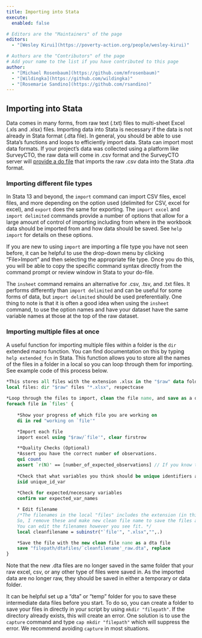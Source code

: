 ```yaml
---
title: Importing into Stata
execute: 
  enabled: false

# Editors are the "Maintainers" of the page
editors:
  - "[Wesley Kirui](https://poverty-action.org/people/wesley-kirui)"

# Authors are the "Contributors" of the page
# Add your name to the list if you have contributed to this page
author:
  - "[Michael Rosenbaum](https://github.com/mfrosenbaum)"
  - "[Wildingka](https://github.com/wildingka)"
  - "[Rosemarie Sandino](https://github.com/rsandino)"
---
```


## Importing into Stata
Data comes in many forms, from raw text (.txt) files to multi-sheet Excel (.xls and .xlsx) files. Importing data into Stata is necessary if the data is not already in Stata format (.dta file). In general, you should be able to use Stata’s functions and loops to efficiently import data. Stata can import most data formats. If your project’s data was collected using a platform like SurveyCTO, the raw data will come in .csv format and the SurveyCTO server will [provide a do file](https://docs.surveycto.com/05-exporting-and-publishing-data/01-overview/11.using-stata.html) that imports the raw .csv data into the Stata .dta format. 

### Importing different file types 
In Stata 13 and beyond, the `import` command can import CSV files, excel files, and more depending on the option used (delimited for CSV, excel for excel), and `export` does the same for exporting. The `import excel` and `import delimited` commands provide a number of options that allow for a large amount of control of importing including from where in the workbook data should be imported from and how data should be saved. See `help import` for details on these options. 

If you are new to using `import` are importing a file type you have not seen before, it can be helpful to use the drop-down menu by clicking “File>Import” and then selecting the appropriate file type. Once you do this, you will be able to copy the specific command syntax directly from the command prompt or review window in Stata to your do-file. 

The `insheet` command remains an alternative for .csv, .tsv, and .txt files. It performs differently than `import delimited` and can be useful for some forms of data, but `import delimited` should be used preferentially. One thing to note is that it is often a good idea when using the `insheet` command, to use the option names and have your dataset have the same variable names at those at the top of the raw dataset.

### Importing multiple files at once
A useful function for importing multiple files within a folder is the `dir` extended macro function. You can find documentation on this by typing `help extended_fcn` in Stata.  This function allows you to store all the names of the files in a folder in a local so you can loop through them for importing. See example code of this process below. 

```stata
*This stores all files with the extension .xlsx in the "$raw" data folder into a local "files"
local files: dir "$raw" files "*.xlsx", respectcase 
   
*Loop through the files to import, clean the file name, and save as a dta
foreach file in `files' {
	
	*Show your progress of which file you are working on
	di in red "working on `file'"

	*Import each file
	import excel using "$raw/`file'", clear firstrow

	**Quality Checks (Optional)
	*Assert you have the correct number of observations.
	qui count
	assert `r(N)' == [number_of_expected_observations] // If you know the amount of expected observations
	
	*Check that what variables you think should be unique identifiers are indeed unique. 
	isid unique_id_var
	
	*Check for expected/necessary variables
	confirm var expected_var_names

	* Edit filename 
	/*The filenames in the local "files" includes the extension (in this cas .xlsx). 
	So, I remove these and make new clean file name to save the files as.
	You can edit the filenames however you see fit. */
	local cleanfilename = subinstr("`file'", ".xlsx","",.)

	*Save the file with the new clean file name as a dta file
	save "filepath/dtafiles/`cleanfilename'_raw.dta", replace
}	
```
Note that the new .dta files are no longer saved in the same folder that your raw excel, csv, or any other type of files were saved in. As the imported data are no longer raw, they should be saved in either a temporary or data folder.

It can be helpful set up a "dta" or "temp" folder for you to save these intermediate data files before you start. To do so, you can create a folder to save your files in directly in your script by using `mkdir "filepath"`. If the directory already exists, this will create an error. One solution is to use the `capture` command and type `cap mkdir "filepath"` which will suppress the error. We recommend avoiding `capture` in most situations.
